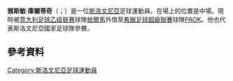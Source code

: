 {{noteTA
|G1=Football
|G2=uefa
|G3=意甲
|1=zh-hans:庫爾蒂奇;zh-hk:古亞迪;zh-tw:庫爾蒂奇;
}}
{{Infobox football biography
| name       = 雅斯敏·庫爾蒂奇<br />Jasmin Kurtić
| image      = Jasmin Kurtić01.jpg
| image_size = 250px
| caption = Jasmin Kurtić in 2018
| fullname   = Jasmin Kurtić
| birth_date = {{Birth date and age|1989|1|10|df=y}}<ref name="ndgorica">{{cite web | publisher = [[ND_Gorica|ND Gorica]] | accessdate = 2010-12-07 | title = Prva ekipa 2009/10 – Jasmin Kurtić | language = sl| url = http://www.nd-gorica.com/ekipa/prva_ekipa_2009_10/2010021519012523/ | url-status = dead | archiveurl = https://web.archive.org/web/20101212091444/http://www.nd-gorica.com/ekipa/prva_ekipa_2009_10/2010021519012523 | archivedate = 2010-12-12 }}</ref>
| birth_place = [[南斯拉夫社会主义联邦共和国|南斯拉夫]][[奇爾諾梅利|奇爾諾梅利]]
| height      = {{height|m=1.86}}<ref name="soccerway">{{cite web|title=J. Kurtič|url=https://int.soccerway.com/players/jasmin-kurti/130077/|website=Soccerway|accessdate=2017-06-01|archive-date=2021-04-30|archive-url=https://web.archive.org/web/20210430192623/https://int.soccerway.com/players/jasmin-kurti/130077/|dead-url=no}}</ref>
| position    = [[中場|中場]]
| currentclub = [[PAOK足球俱乐部|PAOK]]<br />([[帕爾馬足球會|帕爾馬]]外借)
| clubnumber  = 27
| youthyears1 = 1999–2007
| youthclubs1 = Bela Krajina
| years1 = 2007–2010
| clubs1 = Bela Krajina
| caps1 = 74 
| goals1 = 7
| years2 = 2010–2011
| clubs2 = [[戈里察足球俱樂部|哥利卡]]
| caps2 = 15 
| goals2 = 0
| years3 = 2011–2013
| clubs3 = [[巴勒莫足球俱樂部|巴勒莫]]
| caps3 = 35 
| goals3 = 1
| years4 = 2011–2012
| clubs4 = → [[瓦雷泽足球俱乐部|華雷斯]] (外借)
| caps4 = 42 
| goals4 = 3
| years5 = 2013–2015
| clubs5 = [[薩斯索羅足球體育會|薩斯索羅]]
| caps5 = 18 
| goals5 = 0
| years6 = 2014
| clubs6 = → [[拖連奴足球會|拖連奴]] (外借)
| caps6 = 16 
| goals6 = 2
| years7 = 2014–2015
| clubs7 = → [[佛罗伦萨足球俱乐部|費倫天拿]] (外借)
| caps7 = 21 
| goals7 = 1
| years8 = 2015–2018
| clubs8 = [[亞特蘭大足球俱樂部|阿特蘭大]]
| caps8 = 83
| goals8 = 10
| years9 = 2018
| clubs9 = → [[史帕爾2013|史帕爾]] (外借)
| caps9 = 16
| goals9 = 1
| years10 = 2018–2020
| clubs10 = [[史帕爾2013|史帕爾]]
| caps10 = 46
| goals10 = 8
| years11 = 2020
| clubs11 = → [[帕爾馬足球會|帕爾馬]] (外借)
| caps11 = 20
| goals11 = 2
| years12 = 2020–
| clubs12 = [[帕爾馬足球會|帕爾馬]]
| caps12 = 34
| goals12 = 4
| years13 = 2021–
| clubs13 = → [[PAOK足球俱乐部|PAOK]] (外借)
| caps13 = 0
| goals13 = 0
| nationalyears1 = 2008–2009
| nationalteam1 = 斯洛文尼亞U20
| nationalcaps1 = 4
| nationalgoals1 = 0
| nationalyears2 = 2009
| nationalteam2 = [[斯洛文尼亞21歲以下國家足球隊|斯洛文尼亞U21]]
| nationalcaps2 = 2
| nationalgoals2 = 0
| nationalyears3 = 2012–
| nationalteam3 = [[斯洛文尼亞國家足球隊|斯洛文尼亞]]
| nationalcaps3 = 69
| nationalgoals3 = 2
| pcupdate = 18 July 2021
| ntupdate = 1 June 2021
}}

'''雅斯敏·庫爾蒂奇'''（{{lang-sl|Jasmin Kurtić}}；{{bd|1989年|1月10日}}）是一位[[斯洛文尼亞|斯洛文尼亞]]足球運動員。在場上的位置是中場。現時被[[意大利足球乙级联赛|意大利足球乙级联赛]]球隊[[帕爾馬足球會|帕爾馬]]外借至[[希臘足球超級聯賽|希臘足球超級聯賽]]球隊[[PAOK足球俱乐部|PAOK]]。他也代表斯洛文尼亞國家足球隊參賽。

==參考資料==
{{Reflist}}

<!--{{帕爾馬球員名單}}-->

{{DEFAULTSORT: Kurtić, Jasmin}}
[[Category:斯洛文尼亞足球運動員|Category:斯洛文尼亞足球運動員]]